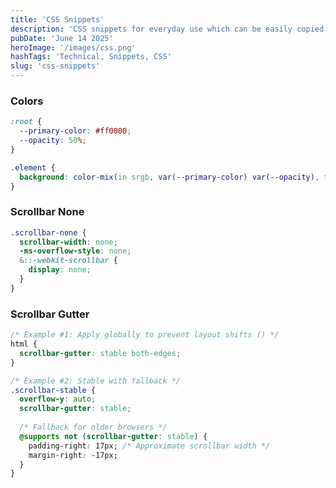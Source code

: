 ```yaml
---
title: 'CSS Snippets'
description: 'CSS snippets for everyday use which can be easily copied and pasted.'
pubDate: 'June 14 2025'
heroImage: '/images/css.png'
hashTags: 'Technical, Snippets, CSS'
slug: 'css-snippets'
---
```


### Colors

```css
:root {
  --primary-color: #ff0000;
  --opacity: 50%;
}

.element {
  background: color-mix(in srgb, var(--primary-color) var(--opacity), transparent);
}
```

### Scrollbar None

```css
.scrollbar-none {
  scrollbar-width: none;
  -ms-overflow-style: none;
  &::-webkit-scrollbar {
    display: none;
  }
}
```

### Scrollbar Gutter

```css
/* Example #1: Apply globally to prevent layout shifts () */
html {
  scrollbar-gutter: stable both-edges;
}

/* Example #2: Stable with fallback */
.scrollbar-stable {
  overflow-y: auto;
  scrollbar-gutter: stable;
  
  /* Fallback for older browsers */
  @supports not (scrollbar-gutter: stable) {
    padding-right: 17px; /* Approximate scrollbar width */
    margin-right: -17px;
  }
}
```
